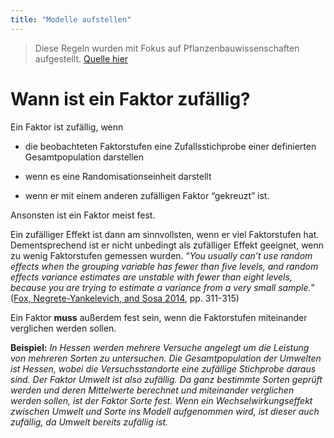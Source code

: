 ```yaml
---
title: "Modelle aufstellen"
---
```


> Diese Regeln wurden mit Fokus auf Pflanzenbauwissenschaften aufgestellt. [Quelle hier](https://www.gpw.uni-kiel.de/de/jahrestagung/pre-conference-workshops/pre-conference-workshop-2016/workshop-2016-1)

# Wann ist ein Faktor zufällig?
Ein Faktor ist zufällig, wenn

- die beobachteten Faktorstufen eine Zufallsstichprobe einer definierten Gesamtpopulation darstellen

- wenn es eine Randomisationseinheit darstellt

- wenn er mit einem anderen zufälligen Faktor "gekreuzt" ist. 

Ansonsten ist ein Faktor meist fest.

Ein zufälliger Effekt ist dann am sinnvollsten, wenn er viel Faktorstufen hat. Dementsprechend ist er nicht unbedingt als zufälliger Effekt geeignet, wenn zu wenig Faktorstufen gemessen wurden. "*You usually can’t use random effects when the grouping variable has fewer than five levels, and random effects variance estimates are unstable with fewer than eight levels, because you are trying to estimate a variance from a very small sample.*" ([Fox, Negrete-Yankelevich, and Sosa 2014](https://global.oup.com/academic/product/ecological-statistics-9780199672554?cc=de&lang=en&), pp. 311-315)

Ein Faktor **muss** außerdem fest sein, wenn die Faktorstufen miteinander verglichen werden sollen.

**Beispiel:** _In Hessen werden mehrere Versuche angelegt um die Leistung von mehreren Sorten zu untersuchen. Die Gesamtpopulation der Umwelten ist Hessen, wobei die Versuchsstandorte eine zufällige Stichprobe daraus sind. Der Faktor Umwelt ist also zufällig. Da ganz bestimmte Sorten geprüft werden und deren Mittelwerte berechnet und miteinander verglichen werden sollen, ist der Faktor Sorte fest. Wenn ein Wechselwirkungseffekt zwischen Umwelt und Sorte ins Modell aufgenommen wird, ist dieser auch zufällig, da Umwelt bereits zufällig ist._

